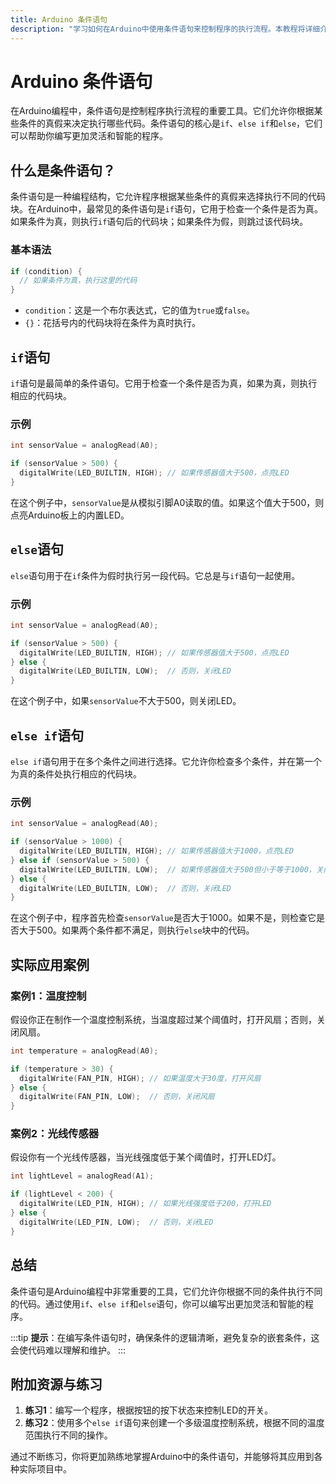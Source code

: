 ```yaml
---
title: Arduino 条件语句
description: "学习如何在Arduino中使用条件语句来控制程序的执行流程。本教程将详细介绍if、else if、else语句，并通过实际案例帮助初学者理解其应用。"
---
```


# Arduino 条件语句

在Arduino编程中，条件语句是控制程序执行流程的重要工具。它们允许你根据某些条件的真假来决定执行哪些代码。条件语句的核心是`if`、`else if`和`else`，它们可以帮助你编写更加灵活和智能的程序。

## 什么是条件语句？

条件语句是一种编程结构，它允许程序根据某些条件的真假来选择执行不同的代码块。在Arduino中，最常见的条件语句是`if`语句，它用于检查一个条件是否为真。如果条件为真，则执行`if`语句后的代码块；如果条件为假，则跳过该代码块。

### 基本语法

```cpp
if (condition) {
  // 如果条件为真，执行这里的代码
}
```

- `condition`：这是一个布尔表达式，它的值为`true`或`false`。
- `{}`：花括号内的代码块将在条件为真时执行。

## `if`语句

`if`语句是最简单的条件语句。它用于检查一个条件是否为真，如果为真，则执行相应的代码块。

### 示例

```cpp
int sensorValue = analogRead(A0);

if (sensorValue > 500) {
  digitalWrite(LED_BUILTIN, HIGH); // 如果传感器值大于500，点亮LED
}
```

在这个例子中，`sensorValue`是从模拟引脚A0读取的值。如果这个值大于500，则点亮Arduino板上的内置LED。

## `else`语句

`else`语句用于在`if`条件为假时执行另一段代码。它总是与`if`语句一起使用。

### 示例

```cpp
int sensorValue = analogRead(A0);

if (sensorValue > 500) {
  digitalWrite(LED_BUILTIN, HIGH); // 如果传感器值大于500，点亮LED
} else {
  digitalWrite(LED_BUILTIN, LOW);  // 否则，关闭LED
}
```

在这个例子中，如果`sensorValue`不大于500，则关闭LED。

## `else if`语句

`else if`语句用于在多个条件之间进行选择。它允许你检查多个条件，并在第一个为真的条件处执行相应的代码块。

### 示例

```cpp
int sensorValue = analogRead(A0);

if (sensorValue > 1000) {
  digitalWrite(LED_BUILTIN, HIGH); // 如果传感器值大于1000，点亮LED
} else if (sensorValue > 500) {
  digitalWrite(LED_BUILTIN, LOW);  // 如果传感器值大于500但小于等于1000，关闭LED
} else {
  digitalWrite(LED_BUILTIN, LOW);  // 否则，关闭LED
}
```

在这个例子中，程序首先检查`sensorValue`是否大于1000。如果不是，则检查它是否大于500。如果两个条件都不满足，则执行`else`块中的代码。

## 实际应用案例

### 案例1：温度控制

假设你正在制作一个温度控制系统，当温度超过某个阈值时，打开风扇；否则，关闭风扇。

```cpp
int temperature = analogRead(A0);

if (temperature > 30) {
  digitalWrite(FAN_PIN, HIGH); // 如果温度大于30度，打开风扇
} else {
  digitalWrite(FAN_PIN, LOW);  // 否则，关闭风扇
}
```

### 案例2：光线传感器

假设你有一个光线传感器，当光线强度低于某个阈值时，打开LED灯。

```cpp
int lightLevel = analogRead(A1);

if (lightLevel < 200) {
  digitalWrite(LED_PIN, HIGH); // 如果光线强度低于200，打开LED
} else {
  digitalWrite(LED_PIN, LOW);  // 否则，关闭LED
}
```

## 总结

条件语句是Arduino编程中非常重要的工具，它们允许你根据不同的条件执行不同的代码。通过使用`if`、`else if`和`else`语句，你可以编写出更加灵活和智能的程序。

:::tip
**提示**：在编写条件语句时，确保条件的逻辑清晰，避免复杂的嵌套条件，这会使代码难以理解和维护。
:::

## 附加资源与练习

1. **练习1**：编写一个程序，根据按钮的按下状态来控制LED的开关。
2. **练习2**：使用多个`else if`语句来创建一个多级温度控制系统，根据不同的温度范围执行不同的操作。

通过不断练习，你将更加熟练地掌握Arduino中的条件语句，并能够将其应用到各种实际项目中。